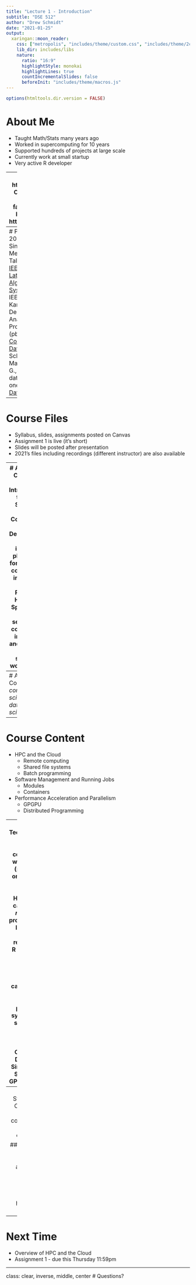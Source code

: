```yaml
---
title: "Lecture 1 - Introduction"
subtitle: "DSE 512"
author: "Drew Schmidt"
date: "2021-01-25"
output:
  xaringan::moon_reader:
    css: ["metropolis", "includes/theme/custom.css", "includes/theme/2col.css"]
    lib_dir: includes/libs
    nature:
      ratio: "16:9"
      highlightStyle: monokai
      highlightLines: true
      countIncrementalSlides: false
      beforeInit: "includes/theme/macros.js"
---
```


```r
options(htmltools.dir.version = FALSE)
```

# About Me
* Taught Math/Stats many years ago
* Worked in supercomputing for 10 years
* Supported hundreds of projects at large scale
* Currently work at small startup
* Very active R developer

---
# Software
* pbdR https://pbdr.org
* fml Project
  - Code https://github.com/fml-fam
  - Blog https://fml-fam.github.io/blog/
* HPCRAN https://hpcran.org/
* GitHub https://github.com/wrathematics

---
# Publications
* Schmidt, D., 2020, November. A Survey of Singular Value Decomposition Methods for Distributed Tall/Skinny Data. In 2020 [IEEE/ACM 11th Workshop on Latest Advances in Scalable Algorithms for Large-Scale Systems (ScalA) (pp. 27-34)](https://ieeexplore.ieee.org/abstract/document/9308812/). IEEE.
* Hasan, S.S., Schmidt, D., Kannan, R. and Imam, N., 2019, December. A Scalable Graph Analytics Framework for Programming with Big Data in R (pbdR). In 2019 [IEEE International Conference on Big Data (Big Data) (pp. 4783-4792)](https://ieeexplore.ieee.org/abstract/document/9006155/). IEEE.
* Schmidt, D., Chen, W.C., Matheson, M.A. and Ostrouchov, G., 2017. Programming with BIG data in R: Scaling analytics from one to thousands of nodes. [Big Data Research, 8, pp.1-11.](https://www.sciencedirect.com/science/article/abs/pii/S221457961630065X)

---
# Course Files
* Syllabus, slides, assignments posted on Canvas
* Assignment 1 is live (it's short)
* Slides will be posted after presentation
* 2021's files including recordings (different instructor) are also available

---
# About the Course
* Title: Introduction to Data Science and Computing II
* Description: Topics include: platforms for scalable computing including Map Reduce, Hadoop, Spark, and HPC, setting up computing in cloud, and modern data science work flows.

---
# About the Course
*The computer science of data science.*

---
# Course Content
* HPC and the Cloud
  - Remote computing
  - Shared file systems
  - Batch programming
* Software Management and Running Jobs
  - Modules
  - Containers
* Performance Acceleration and Parallelism
  - GPGPU
  - Distributed Programming

---
# Technologies
* Assume you're comfortable with
  - a HLL (probably R or Python)
  - basic shell stuff
* Homeworks can use any *reasonable* programming language (I strongly recommend R or Python)
* Some things we will use in various capacities:
  - ssh, sftp/scp, parallel file systems, job schedulers, ...
  - AWS EC2 and ISAAC
  - Containers: Docker and Singularity
  - Some basic GPGPU
  - MPI

---
# Course Structure
## Class Hours
* Lecture component
* Interactive component

## Outside of Class
* A homework assignment every few weeks
* Maybe a "super homework" (a project)

---
# Next Time
* Overview of HPC and the Cloud
* Assignment 1 - due this Thursday 11:59pm

---
class: clear, inverse, middle, center
# Questions?
